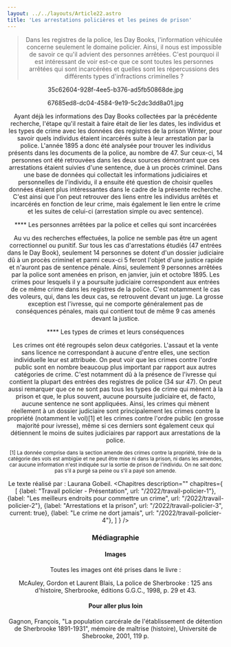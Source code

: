 ```yaml
---
layout: ../../layouts/Article22.astro
title: 'Les arrestations policières et les peines de prison'
---
```


<Header titre="Les arrestations policières et les peines de prison" image="/assets/img/photo-1605866756747-c06a83b3f6c6.avif"/>
  
<Text>
<blockquote>Dans les registres de la police, les Day Books, l'information véhiculée concerne seulement le domaine policier. Ainsi, il nous est impossible de savoir ce qu'il advient des personnes arrêtées. C'est pourquoi il est intéressant de voir est-ce que ce sont toutes les personnes arrêtées qui sont incarcérées et quelles sont les répercussions des différents types d'infractions criminelles ? </blockquote>

35c62604-928f-4ee5-b376-ad5fb50868de.jpg

67685ed8-dc04-4584-9e19-5c2dc3dd8a01.jpg

Ayant déjà les informations des Day Books collectées par la précédente recherche, l'étape qu'il restait à faire était de lier les dates, les individus et les types de crime avec les données des registres de la prison Winter, pour savoir quels individus étaient incarcérés suite à leur arrestation par la police. L'année 1895 a donc été analysée pour trouver les individus présents dans les documents de la police, au nombre de 47. Sur ceux-ci, 14 personnes ont été retrouvées dans les deux sources démontrant que ces arrestations étaient suivies d'une sentence, due à un procès criminel. Dans une base de données qui collectait les informations judiciaires et personnelles de l'individu, il a ensuite été question de choisir quelles données étaient plus intéressantes dans le cadre de la présente recherche. C'est ainsi que l'on peut retrouver des liens entre les individus arrêtés et incarcérés en fonction de leur crime, mais également le lien entre le crime et les suites de celui-ci (arrestation simple ou avec sentence).

**** Les personnes arrêtées par la police et celles qui sont incarcérées

Au vu des recherches effectuées, la police ne semble pas être un agent correctionnel ou punitif. Sur tous les cas d'arrestations étudiés (47 entrées dans le Day Book), seulement 14 personnes se dotent d'un dossier judiciaire dû à un procès criminel et parmi ceux-ci 5 feront l'objet d'une justice rapide et n'auront pas de sentence pénale. Ainsi, seulement 9 personnes arrêtées par la police sont amenées en prison, en janvier, juin et octobre 1895. Les crimes pour lesquels il y a poursuite judiciaire correspondent aux entrées de ce même crime dans les registres de la police. C'est notamment le cas des voleurs, qui, dans les deux cas, se retrouvent devant un juge. La grosse exception est l'ivresse, qui ne comporte généralement pas de conséquences pénales, mais qui contient tout de même 9 cas amenés devant la justice.

**** Les types de crimes et leurs conséquences

Les crimes ont été regroupés selon deux catégories. L'assaut et la vente sans licence ne correspondant à aucune d'entre elles, une section individuelle leur est attribuée. On peut voir que les crimes contre l'ordre public sont en nombre beaucoup plus important par rapport aux autres catégories de crime. C'est notamment dû à la présence de l'ivresse qui contient la plupart des entrées des registres de police (34 sur 47). On peut aussi remarquer que ce ne sont pas tous les types de crime qui mènent à la prison et que, le plus souvent, aucune poursuite judiciaire et, de facto, aucune sentence ne sont appliquées. Ainsi, les crimes qui mènent réellement à un dossier judiciaire sont principalement les crimes contre la propriété (notamment le vol)[1] et les crimes contre l'ordre public (en grosse majorité pour ivresse), même si ces derniers sont également ceux qui détiennent le moins de suites judiciaires par rapport aux arrestations de la police.

<small>[1] La donnée comprise dans la section amende des crimes contre la propriété, tirée de la catégorie des vols est ambigüe et ne peut être mise ni dans la prison, ni dans les amendes, car aucune information n'est indiquée sur la sortie de prison de l'individu. On ne sait donc pas s'il a purgé sa peine ou s'il a payé son amende.</small>

Le texte réalisé par : Laurana Gobeil.
</Text>
<Chapitres 
  description=""
  chapitres={
    [
      {label: "Travail policier - Présentation", url: "/2022/travail-policier-1"},
      {label: "Les meilleurs endroits pour commettre un crime", url: "/2022/travail-policier-2"},
      {label: "Arrestations et la prison", url: "/2022/travail-policier-3", current: true},
      {label: "Le crime ne dort jamais", url: "/2022/travail-policier-4"},
    ]
  }
/>

<div class="p-24 py-12 text-sm bg-gray-400">
  <h3>Médiagraphie</h3>
<h4>Images</h4>
Toutes les images ont été prises dans le livre :

McAuley, Gordon et Laurent Blais, La police de Sherbrooke : 125 ans d'histoire, Sherbrooke, éditions G.G.C., 1998, p. 29 et 43.

<h4>Pour aller plus loin</h4>
Gagnon, François, "La population carcérale de l'établissement de détention de Sherbrooke 1891-1931", mémoire de maîtrise (histoire), Université de Shebrooke, 2001, 119 p.

</div>